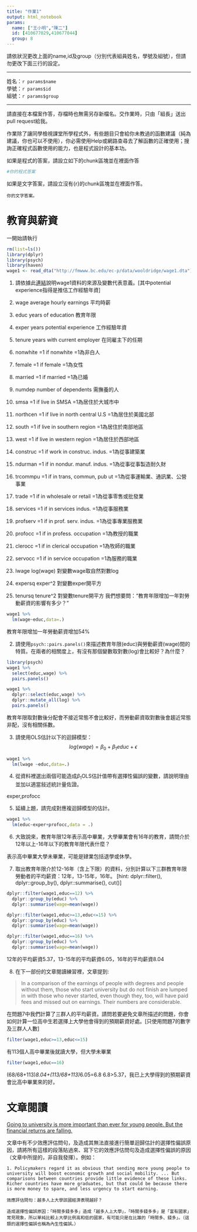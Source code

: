 ---
title: "作業1"
output: html_notebook
params:
  name: ["王小明","陳二"]
  id: [410677029,410677044]
  group: 8
---
請依狀況更改上面的name,id及group（分別代表組員姓名，學號及組號），但請勿更改下面三行的設定。  

***
姓名：`r params$name`  
學號：`r params$id`  
組號：`r params$group`  

***

請直接在本檔案作答，存檔時也無需另存新檔名。交作業時，只由「組長」送出pull request給我。

作業除了讓同學檢視課堂所學程式外，有些題目只會給你未教過的函數建議（純為建議，你也可以不使用），你必需使用Help或網路查尋去了解函數的正確使用；搜詢正確程式函數使用的能力，也是程式設計的基本功。

如果是程式的答案，請設立如下的chunk區塊並在裡面作答
```{r}
#你的程式答案
```

如果是文字答案，請設立沒有{r}的chunk區塊並在裡面作答。
```
你的文字答案。
```

# 教育與薪資 

一開始請執行
```{r}
rm(list=ls())
library(dplyr)
library(psych)
library(haven)
wage1 <- read_dta("http://fmwww.bc.edu/ec-p/data/wooldridge/wage1.dta")
```

1. 請依據此[連結](http://fmwww.bc.edu/ec-p/data/wooldridge/wage1.des)說明wage1資料的來源及變數代表意義。[其中potential experience指得是推估工作經驗年資]

  1. wage                     average hourly earnings         平均時薪
  2. educ                     years of education              教育年限
  3. exper                    years potential experience      工作經驗年資
  4. tenure                   years with current employer     在同雇主下的任期 
  5. nonwhite                 =1 if nonwhite                  =1為非白人
  6. female                   =1 if female                    =1為女性
  7. married                  =1 if married                   =1為已婚
  8. numdep                   number of dependents            需撫養的人
  9. smsa                     =1 if live in SMSA              =1為居住於大城市中
 10. northcen                 =1 if live in north central U.S =1為居住於美國北部
 11. south                    =1 if live in southern region   =1為居住於南部地區
 12. west                     =1 if live in western region    =1為居住於西部地區
 13. construc                 =1 if work in construc. indus.  =1為從事建築業
 14. ndurman                  =1 if in nondur. manuf. indus.  =1為從事從事製造耐久財
 15. trcommpu                 =1 if in trans, commun, pub ut  =1為從事運輸業、通訊業、公營事業
 16. trade                    =1 if in wholesale or retail    =1為從事零售或批發業
 17. services                 =1 if in services indus.        =1為從事服務業
 18. profserv                 =1 if in prof. serv. indus.     =1為從事專業服務業
 19. profocc                  =1 if in profess. occupation    =1為教授的職業
 20. clerocc                  =1 if in clerical occupation    =1為牧師的職業
 21. servocc                  =1 if in service occupation     =1為服務的職業
 22. lwage                    log(wage)                       對變數wage取自然對數log
 23. expersq                  exper^2                         對變數exper開平方
 24. tenursq                  tenure^2                        對變數tenure開平方
我們想要問："教育年限增加一年對勞動薪資的影響有多少？"
```{r}
wage1 %>% 
  lm(wage~educ,data=.)
```
教育年限增加一年勞動薪資增加54%

2. 請使用`psych::pairs.panels()`來描述教育年限(educ)與勞動薪資(wage)間的特質。在兩者的相關度上，有沒有那個變數取對數(log)會比較好？為什麼？
```{r}
library(psych)
wage1 %>% 
  select(educ,wage) %>%
  pairs.panels()
```
```{r}
wage1 %>% 
  dplyr::select(educ,wage) %>%
  dplyr::mutate_all(log) %>%
  pairs.panels()
```
教育年限取對數後分配會不接近常態不會比較好，而勞動薪資取對數後會趨近常態非配，沒有相關係數。

3. 請使用OLS估計以下的迴歸模型：
$$log(wage)=\beta_0+\beta_1 educ+\epsilon$$
```{r}
wage1 %>%
  lm(lwage ~educ,data=.)
```

4. 從資料裡選出兩個可能造成$\beta_1$OLS估計值帶有選擇性偏誤的變數，請說明理由並加以適當敍述統計量佐證。

exper,profocc

5. 延續上題，請完成對應複迴歸模型的估計。

```{r}
wage1 %>%
  lm(educ~exper+profocc,data = .)
```


6. 大致說來，教育年限12年表示高中畢業，大學畢業會有16年的教育，請問介於12年以上-16年以下的教育年限代表什麼？

表示高中畢業大學未畢業，可能是肄業包括退學或休學。

7. 取出教育年限介於12-16年（含上下限）的資料，分別計算以下三群教育年限勞動者的平均薪資：12年，13-15年，16年。
[hint: dplyr::filter(), dplyr::group_by(), dplyr::summarise(), cut()]

```{r}
dplyr::filter(wage1,educ==12) %>%
  dplyr::group_by(educ) %>%
  dplyr::summarise(wage=mean(wage))
```
```{r}
dplyr::filter(wage1,educ>=13,educ<=15) %>%
  dplyr::group_by(educ) %>%
  dplyr::summarise(wage=mean(wage))
```
```{r}
dplyr::filter(wage1,educ==16) %>%
  dplyr::group_by(educ) %>%
  dplyr::summarise(wage=mean(wage))
```
12年的平均薪資5.37，13-15年的平均薪資6.05，16年的平均薪資8.04

8. 在下一部份的文章閱讀練習裡，文章提到: 

> In a comparison of the earnings of people with degrees and people without them, those who start university but do not finish are lumped in with those who never started, even though they, too, will have paid fees and missed out on earnings. Their numbers are considerable. 

在問題7中我們計算了三群人的平均薪資。請問若要避免文章所描述的問題，你會如何計算一位高中生若選擇上大學他會得到的預期薪資好處。[只使用問題7的數字及三群人人數]

```{r}
filter(wage1,educ>=13,educ<=15)
```
有113個人高中畢業後就讀大學，但大學未畢業

```{r}
filter(wage1,educ==16)
```
(68/68+113)*8.04+(113/68+113)*6.05=6.8
6.8>5.37，我已上大學得到的預期薪資會比高中畢業來的好。

# 文章閱讀
[Going to university is more important than ever for young people.
But the financial returns are falling.](https://www.economist.com/news/international/21736151-financial-returns-are-falling-going-university-more-important-ever)

文章中有不少效應評估問句，及造成其無法直接進行簡單迴歸估計的選擇性偏誤原因，請將所有這樣的段落貼過來、寫下它的效應評估問句及造成選擇性偏誤的原因（文章中所提的，非自我發揮）。例如：

```
1. Policymakers regard it as obvious that sending more young people to university will boost economic growth and social mobility. ... But comparisons between countries provide little evidence of these links. Richer countries have more graduates, but that could be because there is more money to spare, and less urgency to start earning.

效應評估問句：越多人上大學該國經濟表現越好？

造成選擇性偏誤原因：「時間多錢多多」造成「越多人上大學」，「時間多錢多多」是「富有國家」常見現象，所以單純比較上大學比例高和低的國家，有可能只是在比誰的「時間多、錢多」。（這類的選擇性偏誤也稱為內生性偏誤。）
```
